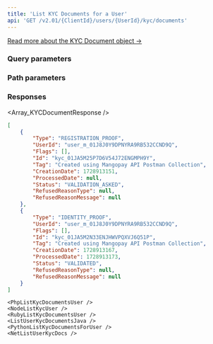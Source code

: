 ```yaml
---
title: 'List KYC Documents for a User'  
api: 'GET /v2.01/{ClientId}/users/{UserId}/kyc/documents'  
---
```





[Read more about the KYC Document object →](/api-reference/kyc-documents/kyc-document-object)

### Query parameters  

<Status1 />  

<Type1 />  


### Path parameters  

<UserId />  

### Responses  

<AccordionGroup><Accordion title="200">  

<Array_KYCDocumentResponse /></Accordion></AccordionGroup>  

<ResponseExample>  

```json 200  
[
    {
        "Type": "REGISTRATION_PROOF",
        "UserId": "user_m_01J8J0Y9DPNYRA9RB532CCND9Q",
        "Flags": [],
        "Id": "kyc_01JA5M25P7D6V54J72ENGMPH9Y",
        "Tag": "Created using Mangopay API Postman Collection",
        "CreationDate": 1728913151,
        "ProcessedDate": null,
        "Status": "VALIDATION_ASKED",
        "RefusedReasonType": null,
        "RefusedReasonMessage": null
    },
    {
        "Type": "IDENTITY_PROOF",
        "UserId": "user_m_01J8J0Y9DPNYRA9RB532CCND9Q",
        "Flags": [],
        "Id": "kyc_01JA5M2N33ENJHWVPQXVJ6Q51P",
        "Tag": "Created using Mangopay API Postman Collection",
        "CreationDate": 1728913167,
        "ProcessedDate": 1728913173,
        "Status": "VALIDATED",
        "RefusedReasonType": null,
        "RefusedReasonMessage": null
    }
]
 ```  

</ResponseExample>  

<RequestExample>  

    <PhpListKycDocumentsUser />
    <NodeListKycUser />
    <RubyListKycDocumentsUser />
    <ListUserKycDocumentsJava />
    <PythonListKycDocumentsForUser />
    <NetListUserKycDocs />
  
</RequestExample>